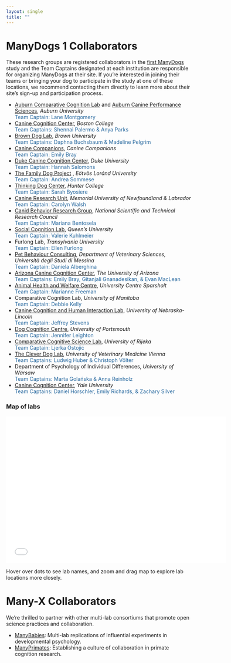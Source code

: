 ```yaml
---
layout: single
title: ""
---
```


# ManyDogs 1 Collaborators <br>
These research groups are registered collaborators in the [first ManyDogs](manydogs1) study and the Team Captains designated at each institution are responsible for organizing ManyDogs at their site. If you're interested in joining their teams or bringing your dog to participate in the study at one of these locations, we recommend contacting them directly to learn more about their site's sign-up and participation process.

* [Auburn Comparative Cognition Lab](https://cla.auburn.edu/auccl/lab-members/) and [Auburn Canine Performance Sciences](https://www.vetmed.auburn.edu/research/cps/), _Auburn University_ <br>
	<span style="color:#25679E;">Team Captain: Lane Montgomery</span>
* [Canine Cognition Center](https://sites.bc.edu/doglab/), _Boston College_ <br>
	<span style="color:#25679E;">Team Captains: Shennai Palermo & Anya Parks</span>
* [Brown Dog Lab](https://sites.brown.edu/browndoglab/), _Brown University_ <br>
	<span style="color:#25679E;">Team Captains: Daphna Buchsbaum & Madeline Pelgrim</span>
* [Canine Companions](https://canine.org/), _Canine Companions_ <br>
	<span style="color:#25679E;">Team Captain: Emily Bray</span>
* [Duke Canine Cognition Center](https://evolutionaryanthropology.duke.edu/research/dogs), _Duke University_ <br>
	<span style="color:#25679E;">Team Captain: Hannah Salomons</span>
* [The Family Dog Project](https://familydogproject.elte.hu/)	, _Eötvös Loránd University_ <br>
  <span style="color:#25679E;">Team Captain: Andrea Sommese</span>
* [Thinking Dog Center](https://sites.google.com/view/huntertdc/home), _Hunter College_ <br>
	<span style="color:#25679E;">Team Captain: Sarah Byosiere</span>
* [Canine Research Unit](http://play.psych.mun.ca/cru/), _Memorial University of Newfoundland & Labrador_ <br>
	<span style="color:#25679E;">Team Captain: Carolyn Walsh</span>
* [Canid Behavior Research Group](https://www.canids.com.ar/), _National Scientific and Technical Research Council_ <br>
	<span style="color:#25679E;">Team Captain: Mariana Bentosela</span>
* [Social Cognition Lab](https://www.socialcognitionlab.com/), _Queen's University_<br>
	<span style="color:#25679E;">Team Captain: Valerie Kuhlmeier</span>
* Furlong Lab, _Transylvania University_ <br>
	<span style="color:#25679E;">Team Captain: Ellen Furlong</span>
* [Pet Behaviour Consulting](https://www.unime.it/it/dipartimenti/vet), _Department of Veterinary Sciences, Università degli Studi di Messina_<br>
	<span style="color:#25679E;">Team Captain: Daniela Alberghina</span>
* [Arizona Canine Cognition Center](https://dogs.arizona.edu/), _The University of Arizona_ <br>
	<span style="color:#25679E;">Team Captains: Emily Bray, Gitanjali Gnanadesikan, & Evan MacLean</span>
* [Animal Health and Welfare Centre](https://www.sparsholt.ac.uk/ucs-animal-zoo-management-facilities/), _University Centre Sparsholt_ <br>
	<span style="color:#25679E;">Team Captain: Marianne Freeman</span>
* Comparative Cognition Lab, _University of Manitoba_<br>
	<span style="color:#25679E;">Team Captain: Debbie Kelly</span>
* [Canine Cognition and Human Interaction Lab](https://dogcog.unl.edu), _University of Nebraska-Lincoln_ <br>
	<span style="color:#25679E;">Team Captain: Jeffrey Stevens</span>
* [Dog Cognition Centre](https://www.port.ac.uk/research/research-centres-and-groups/dog-cognition-centre), _University of Portsmouth_ <br>
	<span style="color:#25679E;">Team Captain: Jennifer Leighton</span>
* [Comparative Cognitive Science Lab](http://www.ccsl.uniri.hr/), _University of Rijeka_ <br>
	<span style="color:#25679E;">Team Captain: Ljerka Ostojić</span>
* [The Clever Dog Lab](https://www.vetmeduni.ac.at/cleverdoglab), _University of Veterinary Medicine Vienna_ <br>
	<span style="color:#25679E;">Team Captains: Ludwig Huber & Christoph Völter</span>
* Department of Psychology of Individual Differences, _University of Warsaw_ <br>
	<span style="color:#25679E;">Team Captains: Marta Golańska & Anna Reinholz</span>
* [Canine Cognition Center](https://doglab.yale.edu/), _Yale University_ <br>
	<span style="color:#25679E;">Team Captains: Daniel Horschler, Emily Richards, & Zachary Silver</span>

### Map of labs
<iframe height="400" width="600" src="images/html/md1_labs.html" title="Interactive map of labs" alt="Map of world with dots representing the location of each ManyDogs lab." style="border:none;"  data-external="1"></iframe>
Hover over dots to see lab names, and zoom and drag map to explore lab locations more closely.

# Many-X Collaborators
We're thrilled to partner with other multi-lab consortiums that promote open science practices and collaboration.

* [ManyBabies](https://manybabies.github.io/): Multi-lab replications of influential experiments in developmental psychology.
* [ManyPrimates](https://manyprimates.github.io): Establishing a culture of collaboration in primate cognition research.
